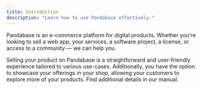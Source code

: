 ```yaml
---
title: Introduction
description: "Learn how to use Pandabase effectively."
---
```


Pandabase is an e-commerce platform for digital products. Whether you're looking to sell a web app, your services, a software project, a license, or access to a community — we can help you.

Selling your product on Pandabase is a straightforward and user-friendly experience tailored to various use-cases. Additionally, you have the option to showcase your offerings in your shop, allowing your customers to explore more of your products. Find additional details in our manual.
